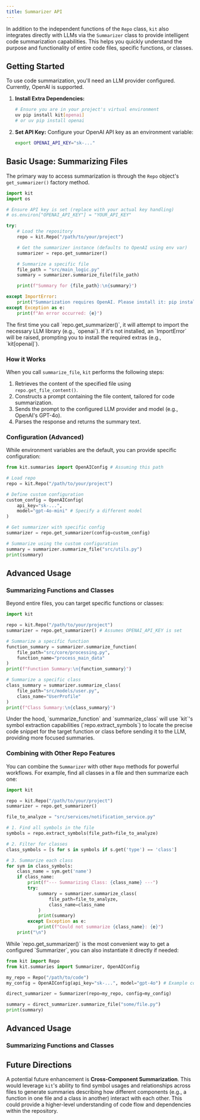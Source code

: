 ```yaml
---
title: Summarizer API 
---
```


In addition to the independent functions of the `Repo` class, 
`kit` also integrates directly with LLMs via the `Summarizer` class to provide intelligent code summarization capabilities. This helps you quickly understand the purpose and functionality of entire code files, specific functions, or classes.

## Getting Started

To use code summarization, you'll need an LLM provider configured. Currently, OpenAI is supported.

1.  **Install Extra Dependencies:**
    ```bash
    # Ensure you are in your project's virtual environment
    uv pip install kit[openai] 
    # or uv pip install openai
    ```

2.  **Set API Key:** Configure your OpenAI API key as an environment variable:
    ```bash
    export OPENAI_API_KEY="sk-..." 
    ```

## Basic Usage: Summarizing Files

The primary way to access summarization is through the `Repo` object's `get_summarizer()` factory method.

```python
import kit
import os

# Ensure API key is set (replace with your actual key handling)
# os.environ["OPENAI_API_KEY"] = "YOUR_API_KEY" 

try:
    # Load the repository
    repo = kit.Repo("/path/to/your/project")

    # Get the summarizer instance (defaults to OpenAI using env var)
    summarizer = repo.get_summarizer()

    # Summarize a specific file
    file_path = "src/main_logic.py"
    summary = summarizer.summarize_file(file_path)

    print(f"Summary for {file_path}:\n{summary}")

except ImportError:
    print("Summarization requires OpenAI. Please install it: pip install kit[openai]")
except Exception as e:
    print(f"An error occurred: {e}")

```

<Note>
  The first time you call `repo.get_summarizer()`, it will attempt to import the necessary LLM library (e.g., `openai`). If it's not installed, an `ImportError` will be raised, prompting you to install the required extras (e.g., `kit[openai]`).
</Note>

### How it Works

When you call `summarize_file`, `kit` performs the following steps:

1.  Retrieves the content of the specified file using `repo.get_file_content()`.
2.  Constructs a prompt containing the file content, tailored for code summarization.
3.  Sends the prompt to the configured LLM provider and model (e.g., OpenAI's GPT-4o).
4.  Parses the response and returns the summary text.

### Configuration (Advanced)

While environment variables are the default, you can provide specific configuration:

```python
from kit.summaries import OpenAIConfig # Assuming this path

# Load repo
repo = kit.Repo("/path/to/your/project")

# Define custom configuration
custom_config = OpenAIConfig(
    api_key="sk-...", 
    model="gpt-4o-mini" # Specify a different model
)

# Get summarizer with specific config
summarizer = repo.get_summarizer(config=custom_config)

# Summarize using the custom configuration
summary = summarizer.summarize_file("src/utils.py")
print(summary)
```

## Advanced Usage

### Summarizing Functions and Classes

Beyond entire files, you can target specific functions or classes:

```python
import kit

repo = kit.Repo("/path/to/your/project")
summarizer = repo.get_summarizer() # Assumes OPENAI_API_KEY is set

# Summarize a specific function
function_summary = summarizer.summarize_function(
    file_path="src/core/processing.py", 
    function_name="process_main_data"
)
print(f"Function Summary:\n{function_summary}")

# Summarize a specific class
class_summary = summarizer.summarize_class(
    file_path="src/models/user.py",
    class_name="UserProfile"
)
print(f"Class Summary:\n{class_summary}")

```

<Info>
  Under the hood, `summarize_function` and `summarize_class` will use `kit`'s symbol extraction capabilities (`repo.extract_symbols`) to locate the precise code snippet for the target function or class before sending it to the LLM, providing more focused summaries.
</Info>

### Combining with Other Repo Features

You can combine the `Summarizer` with other `Repo` methods for powerful workflows. For example, find all classes in a file and then summarize each one:

```python
import kit

repo = kit.Repo("/path/to/your/project")
summarizer = repo.get_summarizer()

file_to_analyze = "src/services/notification_service.py"

# 1. Find all symbols in the file
symbols = repo.extract_symbols(file_path=file_to_analyze)

# 2. Filter for classes
class_symbols = [s for s in symbols if s.get('type') == 'class']

# 3. Summarize each class
for sym in class_symbols:
    class_name = sym.get('name')
    if class_name:
        print(f"--- Summarizing Class: {class_name} ---")
        try:
            summary = summarizer.summarize_class(
                file_path=file_to_analyze, 
                class_name=class_name
            )
            print(summary)
        except Exception as e:
            print(f"Could not summarize {class_name}: {e}")
    print("\n")

```

<Note>
  While `repo.get_summarizer()` is the most convenient way to get a configured `Summarizer`, you can also instantiate it directly if needed:

  ```python
  from kit import Repo
  from kit.summaries import Summarizer, OpenAIConfig

  my_repo = Repo("/path/to/code")
  my_config = OpenAIConfig(api_key="sk-...", model="gpt-4o") # Example config

  direct_summarizer = Summarizer(repo=my_repo, config=my_config)
  
  summary = direct_summarizer.summarize_file("some/file.py")
  print(summary)
  ```
</Note>

## Advanced Usage

### Summarizing Functions and Classes

## Future Directions

A potential future enhancement is **Cross-Component Summarization**. This would leverage `kit`'s ability to find symbol usages and relationships across files to generate summaries describing how different components (e.g., a function in one file and a class in another) interact with each other. This could provide a higher-level understanding of code flow and dependencies within the repository.
